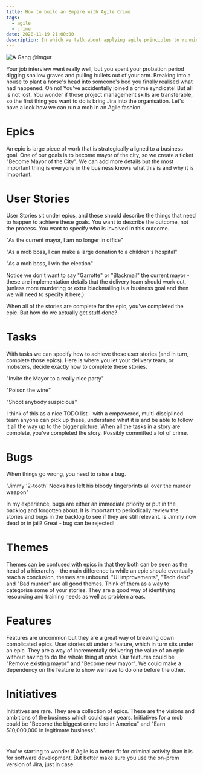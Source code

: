 ```yaml
---
title: How to build an Empire with Agile Crime
tags:
  - agile
  - crime
date: 2020-11-19 21:00:00
description: In which we talk about applying agile principles to running a crime syndicate.
---
```


![A Gang @imgur](https://i.imgur.com/sIoSiKg.jpg "A Gang @imgur")

Your job interview went really well, but you spent your probation period digging shallow graves and pulling bullets out of your arm. Breaking into a house to plant a horse's head into someone's bed you finally realised what had happened. Oh no! You've accidentally joined a crime syndicate! But all is not lost. You wonder if those project management skills are transferable, so the first thing you want to do is bring Jira into the organisation. Let's have a look how we can run a mob in an Agile fashion.

# Epics

An epic is large piece of work that is strategically aligned to a business goal. One of our goals is to become mayor of the city, so we create a ticket "Become Mayor of the City". We can add more details but the most important thing is everyone in the business knows what this is and why it is important.

# User Stories

User Stories sit under epics, and these should describe the things that need to happen to achieve these goals. You want to describe the outcome, not the process. You want to specify who is involved in this outcome.

"As the current mayor, I am no longer in office"

"As a mob boss, I can make a large donation to a children's hospital"

"As a mob boss, I win the election"

Notice we don't want to say "Garrotte" or "Blackmail" the current mayor - these are implementation details that the delivery team should work out, (unless more murdering or extra blackmailing is a business goal and then we will need to specify it here.)

When all of the stories are complete for the epic, you've completed the epic. But how do we actually get stuff done?

# Tasks

With tasks we can specify how to achieve those user stories (and in turn, complete those epics). Here is where you let your delivery team, or mobsters, decide exactly how to complete these stories.

"Invite the Mayor to a really nice party"

"Poison the wine"

"Shoot anybody suspicious"

I think of this as a nice TODO list - with a empowered, multi-disciplined team anyone can pick up these, understand what it is and be able to follow it all the way up to the bigger picture. When all the tasks in a story are complete, you've completed the story. Possibly committed a lot of crime.

# Bugs

When things go wrong, you need to raise a bug.

"Jimmy '2-tooth' Nooks has left his bloody fingerprints all over the murder weapon"

In my experience, bugs are either an immediate priority or put in the backlog and forgotten about. It is important to periodically review the stories and bugs in the backlog to see if they are still relevant. Is Jimmy now dead or in jail? Great - bug can be rejected!

# Themes

Themes can be confused with epics in that they both can be seen as the head of a hierarchy - the main difference is while an epic should eventually reach a conclusion, themes are unbound. "UI improvements", "Tech debt" and "Bad murder" are all good themes. Think of them as a way to categorise some of your stories. They are a good way of identifying resourcing and training needs as well as problem areas.

# Features

Features are uncommon but they are a great way of breaking down complicated epics. User stories sit under a feature, which in turn sits under an epic. They are a way of incrementally delivering the value of an epic without having to do the whole thing at once. Our features could be "Remove existing mayor" and "Become new mayor". We could make a dependency on the feature to show we have to do one before the other.

# Initiatives

Initiatives are rare. They are a collection of epics. These are the visions and ambitions of the business which could span years. Initiatives for a mob could be "Become the biggest crime lord in America" and "Earn \$10,000,000 in legitimate business".

#

You're starting to wonder if Agile is a better fit for criminal activity than it is for software development. But better make sure you use the on-prem version of Jira, just in case.
